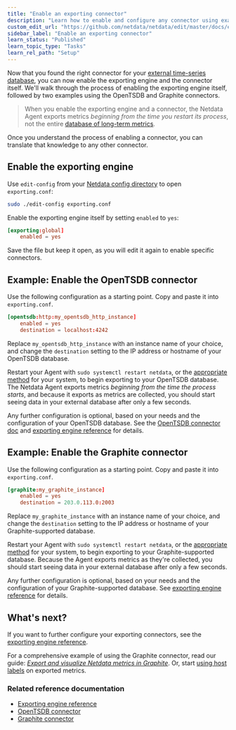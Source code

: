 ```yaml
---
title: "Enable an exporting connector"
description: "Learn how to enable and configure any connector using examples to start exporting metrics to external time-series databases in minutes."
custom_edit_url: "https://github.com/netdata/netdata/edit/master/docs/export/enable-connector.md"
sidebar_label: "Enable an exporting connector"
learn_status: "Published"
learn_topic_type: "Tasks"
learn_rel_path: "Setup"
---
```



Now that you found the right connector for your [external time-series
database](https://github.com/netdata/netdata/blob/master/docs/export/external-databases.md#supported-databases), you can now enable the exporting engine and the
connector itself. We'll walk through the process of enabling the exporting engine itself, followed by two examples using
the OpenTSDB and Graphite connectors.

> When you enable the exporting engine and a connector, the Netdata Agent exports metrics _beginning from the time you
> restart its process_, not the entire
> [database of long-term metrics](/docs/nightly/setup/change-how-long-netdata-stores-metrics).

Once you understand the process of enabling a connector, you can translate that knowledge to any other connector.

## Enable the exporting engine

Use `edit-config` from your
[Netdata config directory](/docs/nightly/setup/setup#the-netdata-config-directory)
to open `exporting.conf`:

```bash
sudo ./edit-config exporting.conf
```

Enable the exporting engine itself by setting `enabled` to `yes`:

```conf
[exporting:global]
    enabled = yes
```

Save the file but keep it open, as you will edit it again to enable specific connectors.

## Example: Enable the OpenTSDB connector

Use the following configuration as a starting point. Copy and paste it into `exporting.conf`.

```conf
[opentsdb:http:my_opentsdb_http_instance]
    enabled = yes
    destination = localhost:4242
```

Replace `my_opentsdb_http_instance` with an instance name of your choice, and change the `destination` setting to the IP
address or hostname of your OpenTSDB database.

Restart your Agent with `sudo systemctl restart netdata`, or
the [appropriate method](/docs/nightly/operations/start-stop-or-restart-the-netdata-agent) for your system, to begin exporting to your OpenTSDB
database. The
Netdata Agent exports metrics _beginning from the time the process starts_, and because it exports as metrics are
collected, you should start seeing data in your external database after only a few seconds.

Any further configuration is optional, based on your needs and the configuration of your OpenTSDB database. See the
[OpenTSDB connector doc](/docs/nightly/setup/exporting-connectors/opentsdb)
and [exporting engine reference](/docs/nightly/references/configuration/exporting-reference#configuration) for
details.

## Example: Enable the Graphite connector

Use the following configuration as a starting point. Copy and paste it into `exporting.conf`.

```conf
[graphite:my_graphite_instance]
    enabled = yes
    destination = 203.0.113.0:2003
```

Replace `my_graphite_instance` with an instance name of your choice, and change the `destination` setting to the IP
address or hostname of your Graphite-supported database.

Restart your Agent with `sudo systemctl restart netdata`, or
the [appropriate method](/docs/nightly/operations/start-stop-or-restart-the-netdata-agent) for your system, to begin exporting to your
Graphite-supported database.
Because the Agent exports metrics as they're collected, you should start seeing data in your external database after
only a few seconds.

Any further configuration is optional, based on your needs and the configuration of your Graphite-supported database.
See [exporting engine reference](/docs/nightly/references/configuration/exporting-reference#configuration) for
details.

## What's next?

If you want to further configure your exporting connectors, see
the [exporting engine reference](/docs/nightly/references/configuration/exporting-reference#configuration).

For a comprehensive example of using the Graphite connector, read our guide:
[_Export and visualize Netdata metrics in Graphite_](/docs/nightly/guides/export-and-visualize-netdata-metrics-in-graphite). Or, start
[using host labels](/docs/nightly/guides/use-host-labels-to-organize-systems-metrics-and-alarms) on exported metrics.

### Related reference documentation

- [Exporting engine reference](/docs/nightly/references/configuration/exporting-reference)
- [OpenTSDB connector](/docs/nightly/setup/exporting-connectors/opentsdb)
- [Graphite connector](/docs/nightly/setup/exporting-connectors/graphite)


